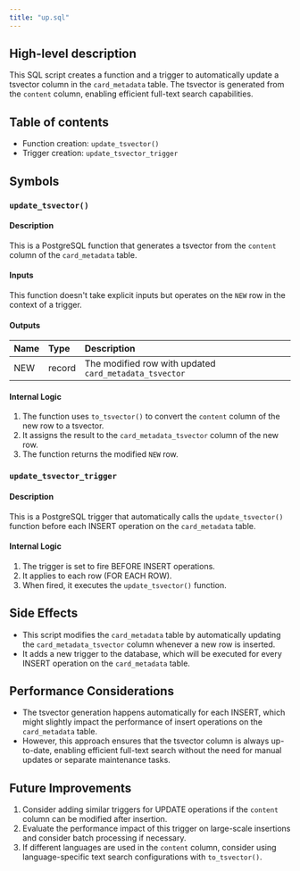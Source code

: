 ```yaml
---
title: "up.sql"
---
```


## High-level description
This SQL script creates a function and a trigger to automatically update a tsvector column in the `card_metadata` table. The tsvector is generated from the `content` column, enabling efficient full-text search capabilities.

## Table of contents
- Function creation: `update_tsvector()`
- Trigger creation: `update_tsvector_trigger`

## Symbols

### `update_tsvector()`
#### Description
This is a PostgreSQL function that generates a tsvector from the `content` column of the `card_metadata` table.

#### Inputs
This function doesn't take explicit inputs but operates on the `NEW` row in the context of a trigger.

#### Outputs
| Name | Type | Description |
|:-----|:-----|:------------|
| NEW | record | The modified row with updated `card_metadata_tsvector` |

#### Internal Logic
1. The function uses `to_tsvector()` to convert the `content` column of the new row to a tsvector.
2. It assigns the result to the `card_metadata_tsvector` column of the new row.
3. The function returns the modified `NEW` row.

### `update_tsvector_trigger`
#### Description
This is a PostgreSQL trigger that automatically calls the `update_tsvector()` function before each INSERT operation on the `card_metadata` table.

#### Internal Logic
1. The trigger is set to fire BEFORE INSERT operations.
2. It applies to each row (FOR EACH ROW).
3. When fired, it executes the `update_tsvector()` function.

## Side Effects
- This script modifies the `card_metadata` table by automatically updating the `card_metadata_tsvector` column whenever a new row is inserted.
- It adds a new trigger to the database, which will be executed for every INSERT operation on the `card_metadata` table.

## Performance Considerations
- The tsvector generation happens automatically for each INSERT, which might slightly impact the performance of insert operations on the `card_metadata` table.
- However, this approach ensures that the tsvector column is always up-to-date, enabling efficient full-text search without the need for manual updates or separate maintenance tasks.

## Future Improvements
1. Consider adding similar triggers for UPDATE operations if the `content` column can be modified after insertion.
2. Evaluate the performance impact of this trigger on large-scale insertions and consider batch processing if necessary.
3. If different languages are used in the `content` column, consider using language-specific text search configurations with `to_tsvector()`.